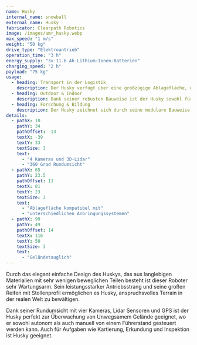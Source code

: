 ```yaml
---
name: Husky
internal_name: snowball
external_name: Husky
fabricator: Clearpath Robotics
image: /images/amr_husky.webp
max_speed: "1 m/s"
weight: "50 kg"
drive_type: "Elektroantrieb"
operation_time: "3 h"
energy_supply: "3x 11.6 Ah Lithium-Ionen-Batterien"
charging_speed: "2 h"
payload: "75 kg"
usage:
  - heading: Transport in der Logistik
    description: Der Husky verfügt über eine großzügige Ablagefläche, die für den Transport verschiedenster Waren mit unterschiedlichen Anbringungssystemen genutzt werden kann. Zum Beispiel können KLT-Boxen befestigt werden, um eine sichere Beförderung verschiedener Pakete zu gewährleisten.
  - heading: Outdoor & Indoor
    description: Dank seiner robusten Bauweise ist der Husky sowohl für den Innen- als auch den Außentransport geeignet. Seine Geländefähigkeit und seine beeindruckende Belastbarkeit von bis zu 50 kg ermöglichen vielseitige Einsatzmöglichkeiten.
  - heading: Forschung & Bildung
    description: Der Husky zeichnet sich durch seine modulare Bauweise aus, die eine schnelle Anpassung an individuelle Anforderungen ermöglicht und eine nahtlose Integration in spezifische Anwendungen gewährleistet. Dank seiner Kompatibilität mit einer Vielzahl von Sensoren und Zubehörteilen verschiedener Hersteller ist eine reibungslose Integration gewährleistet. Das vorhandene Robotic Operating System (ROS) bietet Forschern und Entwicklern einen effizienten Einstieg in die Arbeit mit dem Husky. Durch diese herausragenden Eigenschaften wird der Husky zu einer optimalen Wahl für anspruchsvolle Anwendungen, bei denen Flexibilität, Kompatibilität und eine effiziente Entwicklungsplattform von entscheidender Bedeutung sind.
details:
  - pathX: 10
    pathY: 34
    pathOffset: -13
    textX: -39
    textY: 33
    textSize: 3
    text:
      - "4 Kameras und 3D-Lidar"
      - "360 Grad Rundumsicht"
  - pathX: 65
    pathY: 23.5
    pathOffset: 13
    textX: 81
    textY: 23
    textSize: 3
    text:
      - "Ablagefläche kompatibel mit"
      - "unterschiedlichen Anbringungssystemen"
  - pathX: 99
    pathY: 49
    pathOffset: 14
    textX: 116
    textY: 50
    textSize: 3
    text:
      - "Geländetauglich"
---
```


Durch das elegant einfache Design des Huskys, das aus langlebigen Materialien mit sehr wenigen beweglichen Teilen besteht ist dieser Roboter sehr Wartungsarm. Sein leistungsstarker Antriebsstrang und seine großen Reifen mit Stollenprofil ermöglichen es Husky, anspruchsvolles Terrain in der realen Welt zu bewältigen.

Dank seiner Rundumsicht mit vier Kameras, Lidar Sensoren und GPS ist der Husky perfekt zur Überwachung von Unwegsamem Gelände geeignet, wo er sowohl autonom als auch manuell von einem Führerstand gesteuert werden kann. Auch für Aufgaben wie Kartierung, Erkundung und Inspektion ist Husky geeignet.
